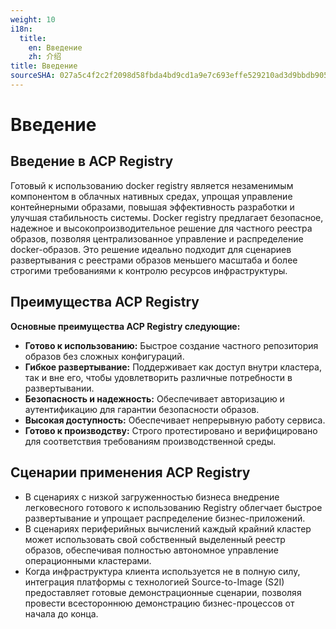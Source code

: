 ```yaml
---
weight: 10
i18n:
  title:
    en: Введение
    zh: 介绍
title: Введение
sourceSHA: 027a5c4f2c2f2098d58fbda4bd9cd1a9e7c693effe529210ad3d9bbdb905008d
---
```


# Введение

## Введение в ACP Registry

Готовый к использованию docker registry является незаменимым компонентом в облачных нативных средах, упрощая управление контейнерными образами, повышая эффективность разработки и улучшая стабильность системы. Docker registry предлагает безопасное, надежное и высокопроизводительное решение для частного реестра образов, позволяя централизованное управление и распределение docker-образов. Это решение идеально подходит для сценариев развертывания с реестрами образов меньшего масштаба и более строгими требованиями к контролю ресурсов инфраструктуры.

## Преимущества ACP Registry

**Основные преимущества ACP Registry следующие:**

- **Готово к использованию:** Быстрое создание частного репозитория образов без сложных конфигураций.
- **Гибкое развертывание:** Поддерживает как доступ внутри кластера, так и вне его, чтобы удовлетворить различные потребности в развертывании.
- **Безопасность и надежность:** Обеспечивает авторизацию и аутентификацию для гарантии безопасности образов.
- **Высокая доступность:** Обеспечивает непрерывную работу сервиса.
- **Готово к производству:** Строго протестировано и верифицировано для соответствия требованиям производственной среды.

## Сценарии применения ACP Registry

- В сценариях с низкой загруженностью бизнеса внедрение легковесного готового к использованию Registry облегчает быстрое развертывание и упрощает распределение бизнес-приложений.
- В сценариях периферийных вычислений каждый крайний кластер может использовать свой собственный выделенный реестр образов, обеспечивая полностью автономное управление операционными кластерами.
- Когда инфраструктура клиента используется не в полную силу, интеграция платформы с технологией Source-to-Image (S2I) предоставляет готовые демонстрационные сценарии, позволяя провести всестороннюю демонстрацию бизнес-процессов от начала до конца.

